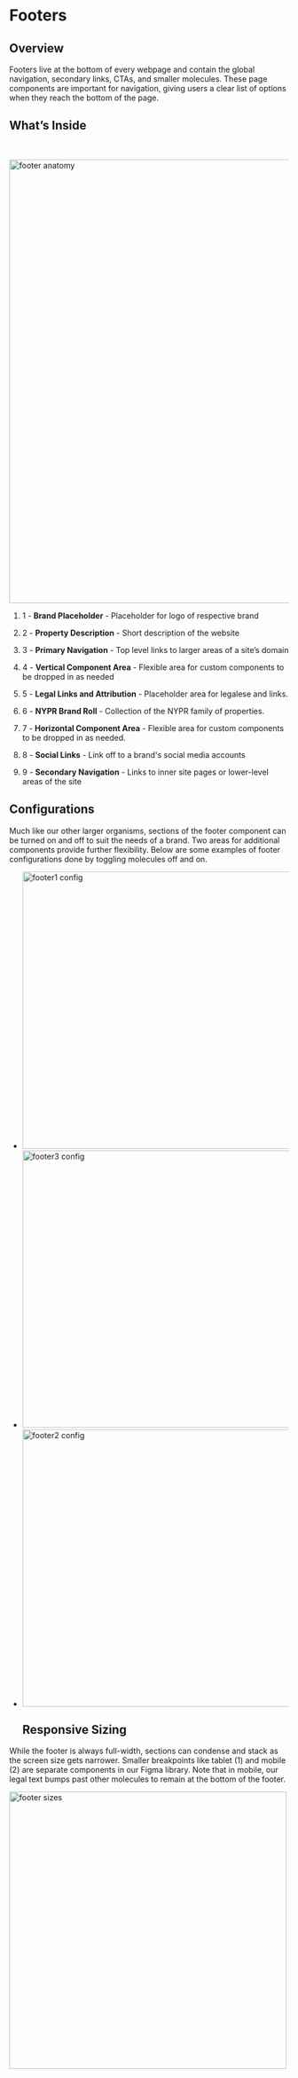 
<Meta title="Components/Organisms/Footer" />


# Footers

## Overview

Footers live at the bottom of every webpage and contain the global navigation, secondary links, CTAs, and smaller molecules. These page components are important for navigation, giving users a clear list of options when they reach the bottom of the page.

  

## What’s Inside
&nbsp;

 <img alt="footer anatomy" src="./images/Organisms-Footer-Anatomy.png" width="800" />


1. 1 - **Brand Placeholder** - Placeholder for logo of respective brand

2. 2 - **Property Description** - Short description of the website

3. 3 - **Primary Navigation** - Top level links to larger areas of a site’s domain

4. 4 - **Vertical Component Area** - Flexible area for custom components to be dropped in as needed

5. 5 - **Legal Links and Attribution** - Placeholder area for legalese and links.

6. 6 - **NYPR Brand Roll** - Collection of the NYPR family of properties.

7. 7 - **Horizontal Component Area** - Flexible area for custom components to be dropped in as needed.

8. 8 - **Social Links** - Link off to a brand's social media accounts

9. 9 - **Secondary Navigation** - Links to inner site pages or lower-level areas of the site


  ## Configurations

Much like our other larger organisms, sections of the footer component can be turned on and off to suit the needs of a brand. Two areas for additional components provide further flexibility. Below are some examples of footer configurations done by toggling molecules off and on.

* <img alt="footer1 config" src="./images/Organisms-Footer -Desktop1.png" width="500" />
* <img alt="footer3 config" src="./images/Organisms-Footer - Desktop-3.png" width="500" />
* <img alt="footer2 config" src="./images/Organisms-Footer -Desktop-2.png" width="500" />


  
  ## Responsive Sizing

While the footer is always full-width, sections can condense and stack as the screen size gets narrower. Smaller breakpoints like tablet (1) and mobile (2) are separate components in our Figma library. Note that in mobile, our legal text bumps past other molecules to remain at the bottom of the footer.

 <img alt="footer sizes" src="./images/Organisms-Footer-Sizes.png" width="500" />

